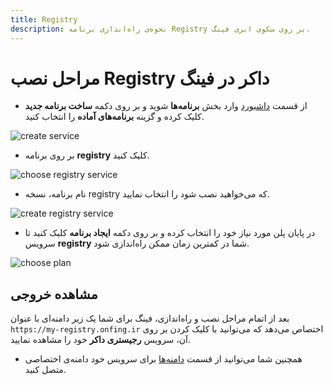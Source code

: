 ```yaml
---
title: Registry
description: نحوه‌ی راه‌اندازی برنامه Registry بر روی سکوی ابری فینگ.
---
```



<Platform>
  <PlatformHead title="برنامه Registry" icon="docker/docker-original.svg" />
</Platform>

# مراحل نصب Registry داکر در فینگ

- از قسمت [داشبورد](https://cloud.fing.ir) وارد بخش **برنامه‌ها** شوید و بر روی دکمه **ساخت برنامه جدید** کلیک کرده و گزینه **برنامه‌‌های آماده** را انتخاب کنید.

![create service](/images/service-create.jpg)

- بر روی برنامه **registry** کلیک کنید.

![choose registry service](/images/service-choose-registry.jpg)

- نام برنامه، نسخه registry که می‌خواهید نصب شود را انتخاب نمایید.

![create registry service](/images/service-create-registry.jpg)

- در پایان پلن مورد نیاز خود را انتخاب کرده و بر روی دکمه **ایجاد برنامه** کلیک کنید تا سرویس **registry** شما در کمترین زمان ممکن راه‌اندازی شود.

![choose plan](/images/choose-plan.jpg)

## مشاهده خروجی

بعد از اتمام مراحل نصب و راه‌اندازی، فینگ برای شما یک زیر دامنه‌‌ای‌ با عنوان `https://my-registry.onfing.ir` اختصاص می‌دهد که می‌توانید با کلیک کردن بر روی آن، سرویس **رجیستری داکر** خود را مشاهده نمایید.

- همچنین شما می‌توانید از قسمت [دامنه‌ها](/apps/domains) برای سرویس خود دامنه‌ی اختصاصی متصل کنید.